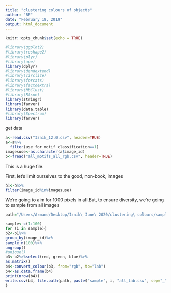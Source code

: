 ```yaml
---
title: "clustering colours of objects"
author: "BE"
date: "February 18, 2019"
output: html_document
---
```


```r
knitr::opts_chunk$set(echo = TRUE)
```

```r
#library(ggplot2)
#library(reshape2)
#library(plyr)
#library(ape)
library(dplyr)
#library(dendextend)
#library(circlize)
#library(forcats)
#library(factoextra)
#library(NbClust)
#library(Rtsne)
library(stringr)
library(farver)
library(data.table)
#library(Spectrum)
library(farver)
```
get data
```r
a<-read.csv("Iznik_12.0.csv", header=TRUE)
a<-a%>%
  filter(use_for_motif_classification==1)
imagesuse<-as.character(a$image_id)
b<-fread("all_motifs_all_rgb.csv", header=TRUE)
```````
This is a huge file. 

First, let's limit ourselves to the good, non-book, images
``````r
b1<-b%>%
filter(image_id%in%imagesuse)
``````
We're going to aim for 1000 pixels in all.But, to ensure diversity, we're going to sample from all images

``````r
path="/Users/Armand/Desktop/Iznik\ June\ 2020/clustering\ colours/samples"
````````

``````r
sample<-c(1:100)
for (i in sample){
b2<-b1%>%
group_by(image_id)%>%
sample_n(100)%>%
ungroup()
#unique()
b3<-b2%>%select(red, green, blue)%>%
as.matrix()
b4<-convert_colour(b3, from="rgb", to="lab")
b4<-as.data.frame(b4)
print(nrow(b4))
write.csv(b4, file.path(path, paste("sample", i, "all_lab.csv", sep="_")), row.names=FALSE)
}
``````
